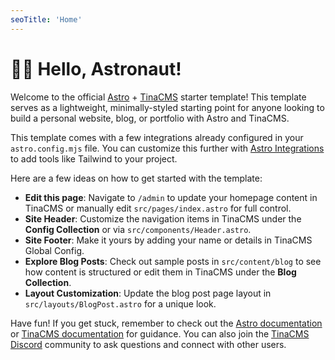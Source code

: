 ```yaml
---
seoTitle: 'Home'
---
```


# 🧑‍🚀 Hello, Astronaut!

Welcome to the official [Astro](https://astro.build/) + [TinaCMS](https://tina.io/) starter template! This template serves as a lightweight, minimally-styled starting point for anyone looking to build a personal website, blog, or portfolio with Astro and TinaCMS.

This template comes with a few integrations already configured in your `astro.config.mjs` file. You can customize this further with [Astro Integrations](https://astro.build/integrations) to add tools like Tailwind to your project.

Here are a few ideas on how to get started with the template:

- **Edit this page**: Navigate to `/admin` to update your homepage content in TinaCMS or manually edit `src/pages/index.astro` for full control.
- **Site Header**: Customize the navigation items in TinaCMS under the **Config Collection** or via `src/components/Header.astro`.
- **Site Footer**: Make it yours by adding your name or details in TinaCMS Global Config.
- **Explore Blog Posts**: Check out sample posts in `src/content/blog` to see how content is structured or edit them in TinaCMS under the **Blog Collection**.
- **Layout Customization**: Update the blog post page layout in `src/layouts/BlogPost.astro` for a unique look.

Have fun! If you get stuck, remember to check out the [Astro documentation](https://docs.astro.build/en/getting-started/) or [TinaCMS documentation](https://tina.io/docs) for guidance. You can also join the [TinaCMS Discord](https://discord.com/invite/zumN63Ybpf) community to ask questions and connect with other users.
